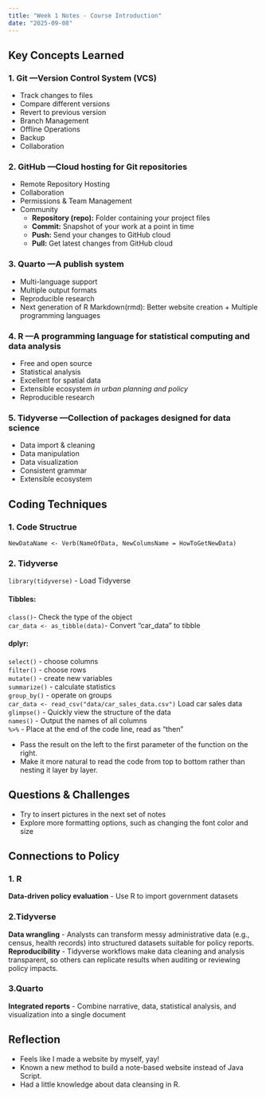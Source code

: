 ```yaml
---
title: "Week 1 Notes - Course Introduction"
date: "2025-09-08"
---
```


## Key Concepts Learned
### 1. Git ---Version Control System (VCS)
- Track changes to files
- Compare different versions
- Revert to previous version
- Branch Management
- Offline Operations
- Backup
- Collaboration

### 2. GitHub ---Cloud hosting for Git repositories
- Remote Repository Hosting
- Collaboration
- Permissions & Team Management
- Community <br>
  - **Repository (repo):** Folder containing your project files <br>
  - **Commit:** Snapshot of your work at a point in time <br>
  - **Push:** Send your changes to GitHub cloud <br>
  - **Pull:** Get latest changes from GitHub cloud <br>

### 3. Quarto ---A publish system
- Multi-language support
- Multiple output formats
- Reproducible research
- Next generation of R Markdown(rmd): Better website creation + Multiple programming languages

### 4. R ---A programming language for statistical computing and data analysis
- Free and open source
- Statistical analysis
- Excellent for spatial data
- Extensible ecosystem *in urban planning and policy*
- Reproducible research

### 5. Tidyverse ---Collection of packages designed for data science
- Data import & cleaning
- Data manipulation
- Data visualization
- Consistent grammar
- Extensible ecosystem

## Coding Techniques

### 1. Code Structrue
`NewDataName <- Verb(NameOfData, NewColumsName = HowToGetNewData)`

### 2. Tidyverse
`library(tidyverse)` - Load Tidyverse

#### Tibbles:
`class()`- Check the type of the object <br>
`car_data <- as_tibble(data)`- Convert "car_data" to tibble <br>

#### dplyr:

`select()` - choose columns <br>
`filter()` - choose rows <br>
`mutate()` - create new variables <br>
`summarize()` - calculate statistics <br>
`group_by()` - operate on groups <br>
`car_data <- read_csv("data/car_sales_data.csv")` Load car sales data <br>
`glimpse()` - Quickly view the structure of the data<br>
`names()` - Output the names of all columns <br>
`%>%` - Place at the end of the code line, read as "then"

  - Pass the result on the left to the first parameter of the function on the right.
  - Make it more natural to read the code from top to bottom rather than nesting it layer by layer.


## Questions & Challenges
- Try to insert pictures in the next set of notes 
- Explore more formatting options, such as changing the font color and size

## Connections to Policy

### 1. R
**Data-driven policy evaluation** - Use R to import government datasets

### 2.Tidyverse
**Data wrangling** - Analysts can transform messy administrative data (e.g., census, health records) into structured datasets suitable for policy reports. <br>
**Reproducibility** - Tidyverse workflows make data cleaning and analysis transparent, so others can replicate results when auditing or reviewing policy impacts.

### 3.Quarto
**Integrated reports** - Combine narrative, data, statistical analysis, and visualization into a single document

## Reflection
- Feels like I made a website by myself, yay!
- Known a new method to build a note-based website instead of Java Script.
- Had a little knowledge about data cleansing in R.
